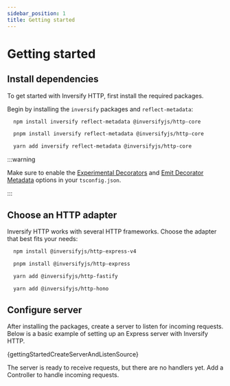 ```yaml
---
sidebar_position: 1
title: Getting started
---
```


# Getting started

## Install dependencies

To get started with Inversify HTTP, first install the required packages.

Begin by installing the `inversify` packages and `reflect-metadata`:

<Tabs>
  <TabItem value="npm" label="npm">

```bash
  npm install inversify reflect-metadata @inversifyjs/http-core
```

  </TabItem>
  <TabItem value="pnpm" label="pnpm">

```bash
  pnpm install inversify reflect-metadata @inversifyjs/http-core
```

  </TabItem>
  <TabItem value="yarn" label="yarn">

```bash
  yarn add inversify reflect-metadata @inversifyjs/http-core
```

  </TabItem>
</Tabs>

:::warning

Make sure to enable the [Experimental Decorators](https://www.typescriptlang.org/tsconfig/#experimentalDecorators) and [Emit Decorator Metadata](https://www.typescriptlang.org/tsconfig/#emitDecoratorMetadata) options in your `tsconfig.json`.

:::

## Choose an HTTP adapter

Inversify HTTP works with several HTTP frameworks. Choose the adapter that best fits your needs:

<Tabs>
  <TabItem value="express-v4" label="Express v4">

```bash
  npm install @inversifyjs/http-express-v4
```

  </TabItem>
  <TabItem value="express" label="Express">

```bash
  pnpm install @inversifyjs/http-express
```

  </TabItem>
  <TabItem value="fastify" label="Fastify">

```bash
  yarn add @inversifyjs/http-fastify
```

  </TabItem>

  <TabItem value="hono" label="Hono">

```bash
  yarn add @inversifyjs/http-hono
```

  </TabItem>
</Tabs>

## Configure server

After installing the packages, create a server to listen for incoming requests. Below is a basic example of setting up an Express server with Inversify HTTP.

<CodeBlock language="typescript">{gettingStartedCreateServerAndListenSource}</CodeBlock>

The server is ready to receive requests, but there are no handlers yet. Add a Controller to handle incoming requests.
